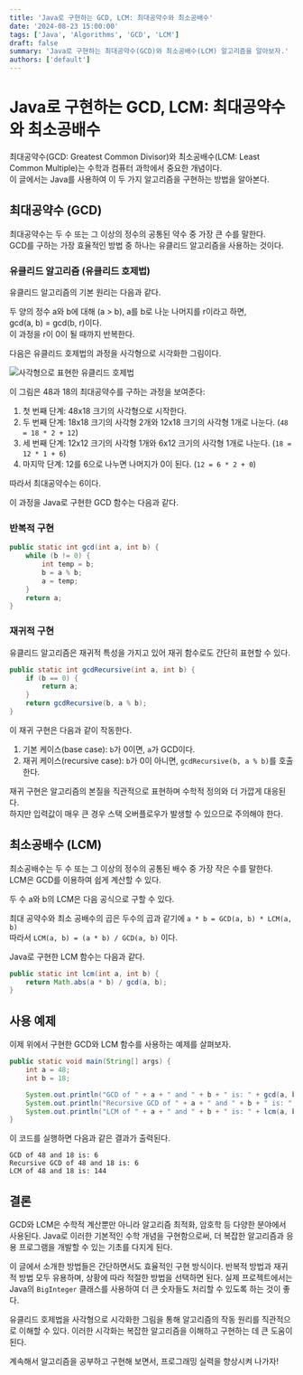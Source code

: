 ```yaml
---
title: 'Java로 구현하는 GCD, LCM: 최대공약수와 최소공배수'
date: '2024-08-23 15:00:00'
tags: ['Java', 'Algorithms', 'GCD', 'LCM']
draft: false
summary: 'Java로 구현하는 최대공약수(GCD)와 최소공배수(LCM) 알고리즘을 알아보자.'
authors: ['default']
---
```


# Java로 구현하는 GCD, LCM: 최대공약수와 최소공배수

최대공약수(GCD: Greatest Common Divisor)와 최소공배수(LCM: Least Common Multiple)는 수학과 컴퓨터 과학에서 중요한 개념이다.  
이 글에서는 Java를 사용하여 이 두 가지 알고리즘을 구현하는 방법을 알아본다.

## 최대공약수 (GCD)

최대공약수는 두 수 또는 그 이상의 정수의 공통된 약수 중 가장 큰 수를 말한다.  
GCD를 구하는 가장 효율적인 방법 중 하나는 유클리드 알고리즘을 사용하는 것이다.

### 유클리드 알고리즘 (유클리드 호제법)

유클리드 알고리즘의 기본 원리는 다음과 같다.

두 양의 정수 a와 b에 대해 (a > b), a를 b로 나눈 나머지를 r이라고 하면,  
gcd(a, b) = gcd(b, r)이다.  
이 과정을 r이 0이 될 때까지 반복한다.

다음은 유클리드 호제법의 과정을 사각형으로 시각화한 그림이다.

![사각형으로 표현한 유클리드 호제법](/static/images/algorithm/euclidean.png)

이 그림은 48과 18의 최대공약수를 구하는 과정을 보여준다:

1. 첫 번째 단계: 48x18 크기의 사각형으로 시작한다.
2. 두 번째 단계: 18x18 크기의 사각형 2개와 12x18 크기의 사각형 1개로 나눈다. (`48 = 18 * 2 + 12`)
3. 세 번째 단계: 12x12 크기의 사각형 1개와 6x12 크기의 사각형 1개로 나눈다. (`18 = 12 * 1 + 6`)
4. 마지막 단계: 12를 6으로 나누면 나머지가 0이 된다. (`12 = 6 * 2 + 0`)

따라서 최대공약수는 6이다.

이 과정을 Java로 구현한 GCD 함수는 다음과 같다.

### 반복적 구현

```java
public static int gcd(int a, int b) {
    while (b != 0) {
        int temp = b;
        b = a % b;
        a = temp;
    }
    return a;
}
```

### 재귀적 구현

유클리드 알고리즘은 재귀적 특성을 가지고 있어 재귀 함수로도 간단히 표현할 수 있다.

```java
public static int gcdRecursive(int a, int b) {
    if (b == 0) {
        return a;
    }
    return gcdRecursive(b, a % b);
}
```

이 재귀 구현은 다음과 같이 작동한다.

1. 기본 케이스(base case): `b`가 0이면, `a`가 GCD이다.
2. 재귀 케이스(recursive case): `b`가 0이 아니면, `gcdRecursive(b, a % b)`를 호출한다.

재귀 구현은 알고리즘의 본질을 직관적으로 표현하며 수학적 정의와 더 가깝게 대응된다.  
하지만 입력값이 매우 큰 경우 스택 오버플로우가 발생할 수 있으므로 주의해야 한다.

## 최소공배수 (LCM)

최소공배수는 두 수 또는 그 이상의 정수의 공통된 배수 중 가장 작은 수를 말한다.  
LCM은 GCD를 이용하여 쉽게 계산할 수 있다.

두 수 a와 b의 LCM은 다음 공식으로 구할 수 있다.

최대 공약수와 최소 공배수의 곱은 두수의 곱과 같기에 `a * b = GCD(a, b) * LCM(a, b)`  
따라서 `LCM(a, b) = (a * b) / GCD(a, b)` 이다.

Java로 구현한 LCM 함수는 다음과 같다.

```java
public static int lcm(int a, int b) {
    return Math.abs(a * b) / gcd(a, b);
}
```

## 사용 예제

이제 위에서 구현한 GCD와 LCM 함수를 사용하는 예제를 살펴보자.

```java
public static void main(String[] args) {
    int a = 48;
    int b = 18;

    System.out.println("GCD of " + a + " and " + b + " is: " + gcd(a, b));
    System.out.println("Recursive GCD of " + a + " and " + b + " is: " + gcdRecursive(a, b));
    System.out.println("LCM of " + a + " and " + b + " is: " + lcm(a, b));
}
```

이 코드를 실행하면 다음과 같은 결과가 출력된다.

```
GCD of 48 and 18 is: 6
Recursive GCD of 48 and 18 is: 6
LCM of 48 and 18 is: 144
```

## 결론

GCD와 LCM은 수학적 계산뿐만 아니라 알고리즘 최적화, 암호학 등 다양한 분야에서 사용된다. Java로 이러한 기본적인 수학 개념을 구현함으로써, 더 복잡한 알고리즘과 응용 프로그램을 개발할 수 있는 기초를 다지게 된다.

이 글에서 소개한 방법들은 간단하면서도 효율적인 구현 방식이다. 반복적 방법과 재귀적 방법 모두 유용하며, 상황에 따라 적절한 방법을 선택하면 된다. 실제 프로젝트에서는 Java의 `BigInteger` 클래스를 사용하여 더 큰 숫자들도 처리할 수 있도록 하는 것이 좋다.

유클리드 호제법을 사각형으로 시각화한 그림을 통해 알고리즘의 작동 원리를 직관적으로 이해할 수 있다. 이러한 시각화는 복잡한 알고리즘을 이해하고 구현하는 데 큰 도움이 된다.

계속해서 알고리즘을 공부하고 구현해 보면서, 프로그래밍 실력을 향상시켜 나가자!
